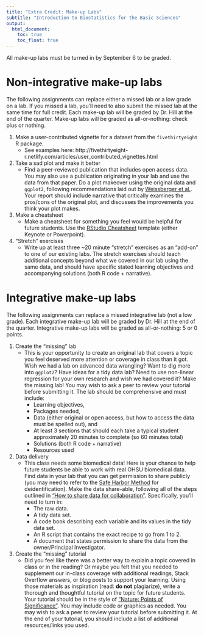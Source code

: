 ```yaml
---
title: "Extra Credit: Make-up Labs"
subtitle: "Introduction to Biostatistics for the Basic Sciences"
output:
  html_document:
    toc: true
    toc_float: true
---
```


All make-up labs must be turned in by September 6 to be graded.

# Non-integrative make-up labs

The following assignments can replace either a missed lab or a low grade on a lab. If you missed a lab, you'll need to also submit the missed lab at the same time for full credit. Each make-up lab will be graded by Dr. Hill at the end of the quarter. Make-up labs will be graded as all-or-nothing: check plus or nothing.

1. Make a user-contributed vignette for a dataset from the `fivethirtyeight` R package.
    - See examples here: http://fivethirtyeight-r.netlify.com/articles/user_contributed_vignettes.html
1. Take a sad plot and make it better
    - Find a peer-reviewed publication that includes open access data. You may also use a publication originating in your lab and use the data from that paper. Do a plot makeover using the original data and `ggplot2`, following recommendations laid out by [Weissberger et al.](http://journals.plos.org/plosbiology/article?id=10.1371/journal.pbio.1002128). Your report should include narrative that critically examines the pros/cons of the original plot, and discusses the improvements you think your plot makes.
1. Make a cheatsheet
    - Make a cheatsheet for something you feel would be helpful for future students. Use the [RStudio Cheatsheet](https://www.rstudio.com/resources/cheatsheets/how-to-contribute-a-cheatsheet/) template (either Keynote or Powerpoint).
1. "Stretch" exercises
    - Write up at least three ~20 minute "stretch" exercises as an "add-on" to one of our existing labs. The stretch exercises should teach additional concepts beyond what we covered in our lab using the same data, and should have specific stated learning objectives and accompanying solutions (both R code + narrative). 

# Integrative make-up labs

The following assignments can replace a missed integrative lab (not a low grade). Each integrative make-up lab will be graded by Dr. Hill at the end of the quarter. Integrative make-up labs will be graded as all-or-nothing: 5 or 0 points.

1. Create the "missing" lab
    - This is your opportunity to create an original lab that covers a topic you feel deserved more attention or coverage in class than it got. Wish we had a lab on advanced data wrangling? Want to dig more into `ggplot2`? Have ideas for a tidy data lab? Need to use non-linear regression for your own research and wish we had covered it? Make the missing lab! You may wish to ask a peer to review your tutorial before submitting it. The lab should be comprehensive and must include:
        - Learning objectives, 
        - Packages needed, 
        - Data (either original or open access, but how to access the data must be spelled out), and 
        - At least 3 sections that should each take a typical student approximately 20 minutes to complete (so 60 minutes total)
        - Solutions (both R code + narrative)
        - Resources used
1. Data delivery
    - This class needs some biomedical data! Here is your chance to help future students be able to work with real OHSU biomedical data. Find data in your lab that you can get permission to share publicly (you may need to refer to the [Safe Harbor Method](https://www.hhs.gov/hipaa/for-professionals/privacy/special-topics/de-identification/index.html#safeharborguidance) for deidentification). Make the data share-able, following all of the steps outlined in ["How to share data for collaboration"](https://peerj.com/preprints/3139/). Specifically, you'll need to turn in:
        - The raw data.
        - A tidy data set.
        - A code book describing each variable and its values in the tidy data set.
        - An R script that contains the exact recipe to go from 1 to 2.
        - A document that states permission to share the data from the owner/Principal Investigator.
1. Create the "missing" tutorial
    - Did you feel like there was a better way to explain a topic covered in class or in the reading? Or maybe you felt that you needed to supplement our in-class coverage with additional readings, Stack Overflow answers, or blog posts to support your learning. Using those materials as inspiration (read: **do not** plagiarize), write a thorough and thoughtful tutorial on the topic for future students. Your tutorial should be in the style of ["Nature: Points of Significance"](https://www.nature.com/collections/qghhqm/pointsofsignificance). You may include code or graphics as needed. You may wish to ask a peer to review your tutorial before submitting it. At the end of your tutorial, you should include a list of additional resources/links you used.

